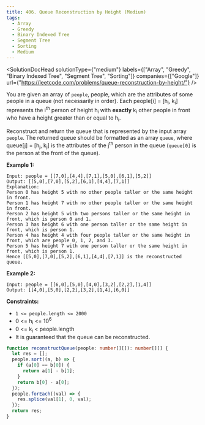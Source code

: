 ```yaml
---
title: 406. Queue Reconstruction by Height (Medium)
tags:
  - Array
  - Greedy
  - Binary Indexed Tree
  - Segment Tree
  - Sorting
  - Medium
---
```



<SolutionDocHead
  solutionType={"medium"}
  labels={["Array", "Greedy", "Binary Indexed Tree", "Segment Tree", "Sorting"]}
  companies={["Google"]}
  url={"https://leetcode.com/problems/queue-reconstruction-by-height/"}
/>

You are given an array of `people`, people, which are the attributes of some people in a queue (not necessarily in order). Each people[i] = [h<sub>i</sub>, k<sub>i</sub>] represents the i<sup>th</sup> person of height h<sub>i</sub> with <b>exactly</b> k<sub>i</sub> other people in front who have a height greater than or equal to h<sub>i</sub>.

Reconstruct and return the queue that is represented by the input array `people`. The returned queue should be formatted as an array `queue`, where queue[j] = [h<sub>j</sub>, k<sub>j</sub>] is the attributes of the j<sup>th</sup> person in the queue (`queue[0]` is the person at the front of the queue).

<b>Example 1:</b>

```
Input: people = [[7,0],[4,4],[7,1],[5,0],[6,1],[5,2]]
Output: [[5,0],[7,0],[5,2],[6,1],[4,4],[7,1]]
Explanation:
Person 0 has height 5 with no other people taller or the same height in front.
Person 1 has height 7 with no other people taller or the same height in front.
Person 2 has height 5 with two persons taller or the same height in front, which is person 0 and 1.
Person 3 has height 6 with one person taller or the same height in front, which is person 1.
Person 4 has height 4 with four people taller or the same height in front, which are people 0, 1, 2, and 3.
Person 5 has height 7 with one person taller or the same height in front, which is person 1.
Hence [[5,0],[7,0],[5,2],[6,1],[4,4],[7,1]] is the reconstructed queue.
```

<b>Example 2:</b>

```
Input: people = [[6,0],[5,0],[4,0],[3,2],[2,2],[1,4]]
Output: [[4,0],[5,0],[2,2],[3,2],[1,4],[6,0]]
```

<b>Constraints:</b>

- `1 <= people.length <= 2000`
- 0 <= h<sub>i</sub> <= 10<sup>6</sup>
- 0 <= k<sub>i</sub> < people.length
- It is guaranteed that the queue can be reconstructed.

```ts title=solution.ts
function reconstructQueue(people: number[][]): number[][] {
  let res = [];
  people.sort((a, b) => {
    if (a[0] == b[0]) {
      return a[1] - b[1];
    }
    return b[0] - a[0];
  });
  people.forEach((val) => {
    res.splice(val[1], 0, val);
  });
  return res;
}
```
